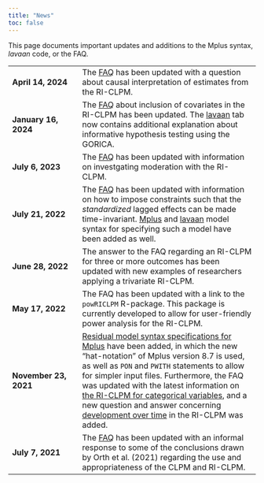 ```yaml
---
title: "News"
toc: false
---
```


This page documents important updates and additions to the Mplus syntax, *lavaan* code, or the FAQ. 

| |    |
|--|:----|
| **April 14, 2024** | The [FAQ](https://jeroendmulder.github.io/RI-CLPM/faq.html) has been updated with a question about causal interpretation of estimates from the RI-CLPM. 
| **January 16, 2024** | The [FAQ](https://jeroendmulder.github.io/RI-CLPM/faq.html) about inclusion of covariates in the RI-CLPM has been updated. The [lavaan](https://jeroendmulder.github.io/RI-CLPM/lavaan.html#GORICA) tab now contains additional explanation about informative hypothesis testing using the GORICA. |
| **July 6, 2023** | The [FAQ](https://jeroendmulder.github.io/RI-CLPM/faq.html#Moderation) has been updated with information on investgating moderation with the RI-CLPM. |
| **July 21, 2022** | The [FAQ](https://jeroendmulder.github.io/RI-CLPM/faq.html#Standardization) has been updated with information on how to impose constraints such that the *standardized* lagged effects can be made time-invariant. [Mplus](https://jeroendmulder.github.io/RI-CLPM/mplus.html#The_RI-CLPM) and [lavaan](https://jeroendmulder.github.io/RI-CLPM/lavaan.html#The_RI-CLPM) model syntax for specifying such a model have been added as well. |
| **June 28, 2022** | The answer to the FAQ regarding an RI-CLPM for three or more outcomes has been updated with new examples of researchers applying a trivariate RI-CLPM.|
| **May 17, 2022** | The FAQ has been updated with a link to the `powRICLPM` R-package. This package is currently developed to allow for user-friendly power analysis for the RI-CLPM. |
| **November 23, 2021** | [Residual model syntax specifications for Mplus](https://jeroendmulder.github.io/RI-CLPM/mplus.html#Residual_syntax) have been added, in which the new "hat-notation" of Mplus version 8.7 is used, as well as `PON` and `PWITH` statements to allow for simpler input files. Furthermore, the FAQ was updated with the latest information on [the RI-CLPM for categorical variables](https://jeroendmulder.github.io/RI-CLPM/faq.html#Non-continuous_outcomes), and a new question and answer concerning [development over time](https://jeroendmulder.github.io/RI-CLPM/faq.html#Growth_and_development) in the RI-CLPM was added.|
| **July 7, 2021** | The [FAQ](https://jeroendmulder.github.io/RI-CLPM/faq.html#Response_to_Orth_et_al_(2021)) has been updated with an informal response to some of the conclusions drawn by Orth et al. (2021) regarding the use and appropriateness of the CLPM and RI-CLPM.


